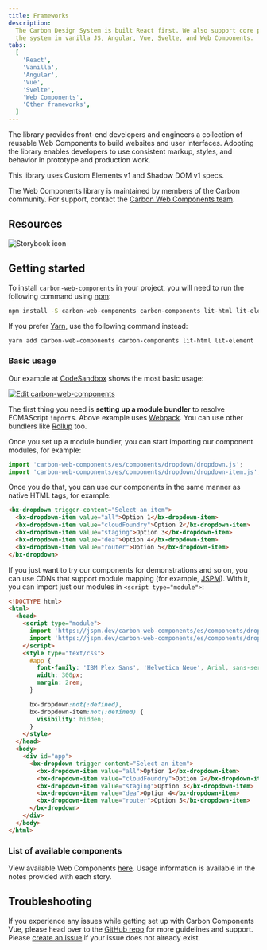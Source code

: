 ```yaml
---
title: Frameworks
description:
  The Carbon Design System is built React first. We also support core parts of
  the system in vanilla JS, Angular, Vue, Svelte, and Web Components.
tabs:
  [
    'React',
    'Vanilla',
    'Angular',
    'Vue',
    'Svelte',
    'Web Components',
    'Other frameworks',
  ]
---
```


<PageDescription>

The library provides front-end developers and engineers a collection of reusable
Web Components to build websites and user interfaces. Adopting the library
enables developers to use consistent markup, styles, and behavior in prototype
and production work.

This library uses Custom Elements v1 and Shadow DOM v1 specs.

</PageDescription>

<InlineNotification>

The Web Components library is maintained by members of the Carbon community. For
support, contact the
[Carbon Web Components team](https://github.com/carbon-design-system/carbon-web-components/issues/new/choose).

</InlineNotification>

## Resources

<Row className="resource-card-group">
<Column colLg={4} colMd={4} noGutterSm>
  <ResourceCard
    subTitle="Carbon Web Components"
    href="https://web-components.carbondesignsystem.com"
    >

![Storybook icon](images/storybook.svg)

  </ResourceCard>
</Column>
  <Column colMd={4} colLg={4} noGutterSm>
    <ResourceCard
      subTitle="Try Web Components with CodeSandbox"
      href="https://codesandbox.io/s/github/carbon-design-system/carbon-web-components/tree/master/examples/codesandbox/basic"
    >
      <MdxIcon name="codesandbox" />
    </ResourceCard>
  </Column>
</Row>

## Getting started

To install `carbon-web-components` in your project, you will need to run the
following command using [npm](https://www.npmjs.com/):

```bash
npm install -S carbon-web-components carbon-components lit-html lit-element
```

If you prefer [Yarn](https://yarnpkg.com/en/), use the following command
instead:

```bash
yarn add carbon-web-components carbon-components lit-html lit-element
```

### Basic usage

Our example at [CodeSandbox](https://codesandbox.io) shows the most basic usage:

[![Edit carbon-web-components](https://codesandbox.io/static/img/play-codesandbox.svg)](https://codesandbox.io/s/github/carbon-design-system/carbon-web-components/tree/master/examples/codesandbox/basic)

The first thing you need is **setting up a module bundler** to resolve
ECMAScript `import`s. Above example uses [Webpack](https://webpack.js.org). You
can use other bundlers like [Rollup](https://rollupjs.org/) too.

Once you set up a module bundler, you can start importing our component modules,
for example:

```javascript
import 'carbon-web-components/es/components/dropdown/dropdown.js';
import 'carbon-web-components/es/components/dropdown/dropdown-item.js';
```

Once you do that, you can use our components in the same manner as native HTML
tags, for example:

```html
<bx-dropdown trigger-content="Select an item">
  <bx-dropdown-item value="all">Option 1</bx-dropdown-item>
  <bx-dropdown-item value="cloudFoundry">Option 2</bx-dropdown-item>
  <bx-dropdown-item value="staging">Option 3</bx-dropdown-item>
  <bx-dropdown-item value="dea">Option 4</bx-dropdown-item>
  <bx-dropdown-item value="router">Option 5</bx-dropdown-item>
</bx-dropdown>
```

If you just want to try our components for demonstrations and so on, you can use
CDNs that support module mapping (for example, [JSPM](https://jspm.org)). With it, you
can import just our modules in `<script type="module">`:

```html
<!DOCTYPE html>
<html>
  <head>
    <script type="module">
      import 'https://jspm.dev/carbon-web-components/es/components/dropdown/dropdown.js';
      import 'https://jspm.dev/carbon-web-components/es/components/dropdown/dropdown-item.js';
    </script>
    <style type="text/css">
      #app {
        font-family: 'IBM Plex Sans', 'Helvetica Neue', Arial, sans-serif;
        width: 300px;
        margin: 2rem;
      }

      bx-dropdown:not(:defined),
      bx-dropdown-item:not(:defined) {
        visibility: hidden;
      }
    </style>
  </head>
  <body>
    <div id="app">
      <bx-dropdown trigger-content="Select an item">
        <bx-dropdown-item value="all">Option 1</bx-dropdown-item>
        <bx-dropdown-item value="cloudFoundry">Option 2</bx-dropdown-item>
        <bx-dropdown-item value="staging">Option 3</bx-dropdown-item>
        <bx-dropdown-item value="dea">Option 4</bx-dropdown-item>
        <bx-dropdown-item value="router">Option 5</bx-dropdown-item>
      </bx-dropdown>
    </div>
  </body>
</html>
```

### List of available components

View available Web Components
[here](http://web-components.carbondesignsystem.com). Usage information is
available in the notes provided with each story.

## Troubleshooting

If you experience any issues while getting set up with Carbon Components Vue,
please head over to the
[GitHub repo](https://github.com/carbon-design-system/carbon-web-components) for
more guidelines and support. Please
[create an issue](https://github.com/carbon-design-system/carbon-web-components/issues)
if your issue does not already exist.

